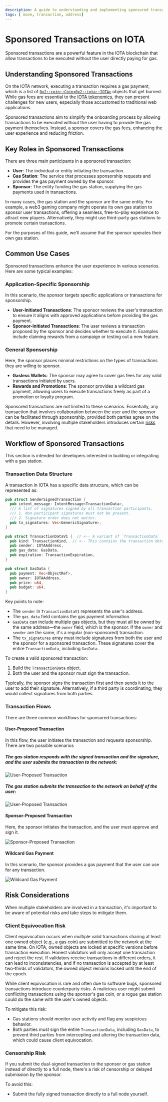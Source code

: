 ```yaml
---
description: A guide to understanding and implementing sponsored transactions on the IOTA blockchain, including roles, use cases, workflows, and risk considerations.
tags: [ move, transaction, address]
---
```


# Sponsored Transactions on IOTA

Sponsored transactions are a powerful feature in the IOTA blockchain that allow transactions to be executed without the user directly paying for gas. 

## Understanding Sponsored Transactions

On the IOTA network, executing a transaction requires a gas payment, which is a list of [`0x2::coin::Coin<0x2::iota::IOTA>`](../../../../references/framework/iota-framework/coin.mdx) objects that get burned.
While gas fees are essential to the [IOTA tokenomics](../../../../about-iota/tokenomics/tokenomics.mdx), they can present challenges for new users, especially those accustomed to traditional web applications.

Sponsored transactions aim to simplify the onboarding process by allowing transactions to be executed without the user having to provide the gas payment themselves. Instead, a sponsor covers the gas fees, enhancing the user experience and reducing friction.

## Key Roles in Sponsored Transactions

There are three main participants in a sponsored transaction:

- **User**: The individual or entity initiating the transaction.
- **Gas Station**: The service that processes sponsorship requests and provides the gas payment owned by the sponsor.
- **Sponsor**: The entity funding the gas station, supplying the gas payments used in transactions.

In many cases, the gas station and the sponsor are the same entity.
For example, a web3 gaming company might operate its own gas station to sponsor user transactions,
offering a seamless, free-to-play experience to attract new players.
Alternatively, they might use third-party gas stations to promote certain transactions.

For the purposes of this guide, we'll assume that the sponsor operates their own gas station.

## Common Use Cases

Sponsored transactions enhance the user experience in various scenarios. Here are some typical examples:

### Application-Specific Sponsorship

In this scenario, the sponsor targets specific applications or transactions for sponsorship.

- **User-Initiated Transactions**: The sponsor reviews the user's transaction to ensure it aligns with approved applications before providing the gas payment.
- **Sponsor-Initiated Transactions**: The user reviews a transaction proposed by the sponsor and decides whether to execute it. Examples include claiming rewards from a campaign or testing out a new feature.

### General Sponsorship

Here, the sponsor places minimal restrictions on the types of transactions they are willing to sponsor.

- **Gasless Wallets**: The sponsor may agree to cover gas fees for any valid transactions initiated by users.
- **Rewards and Promotions**: The sponsor provides a wildcard gas payment, allowing users to execute transactions freely as part of a promotion or loyalty program.

Sponsored transactions are not limited to these scenarios. Essentially, any transaction that involves collaboration between the user and the sponsor can be facilitated through sponsorship, provided both parties agree on the details. However, involving multiple stakeholders introduces certain [risks](#risk-considerations) that need to be managed.

## Workflow of Sponsored Transactions

This section is intended for developers interested in building or integrating with a gas station.

### Transaction Data Structure

A transaction in IOTA has a specific data structure, which can be represented as:

```rust
pub struct SenderSignedTransaction {
  pub intent_message: IntentMessage<TransactionData>,
  /// A list of signatures signed by all transaction participants.
  /// 1. Non-participant signatures must not be present.
  /// 2. Signature order does not matter.
  pub tx_signatures: Vec<GenericSignature>,
}

pub struct TransactionDataV1 {  // <-- A variant of `TransactionData`
  pub kind: TransactionKind,  // <-- This contains the transaction details
  pub sender: IOTAAddress,
  pub gas_data: GasData,
  pub expiration: TransactionExpiration,
}

pub struct GasData {
  pub payment: Vec<ObjectRef>,
  pub owner: IOTAAddress,
  pub price: u64,
  pub budget: u64,
}
```

Key points to note:

- The `sender` in `TransactionDataV1` represents the user's address.
- The `gas_data` field contains the gas payment information.
- `GasData` can include multiple gas objects, but they must all be owned by the same address—the `owner` field, which is the sponsor. If the `owner` and `sender` are the same, it's a regular (non-sponsored) transaction.
- The `tx_signatures` array must include signatures from both the user and the sponsor for a sponsored transaction. These signatures cover the entire `TransactionData`, including `GasData`.

To create a valid sponsored transaction:

1. Build the `TransactionData` object.
2. Both the user and the sponsor must sign the transaction.

Typically, the sponsor signs the transaction first and then sends it to the user to add their signature. Alternatively, if a third party is coordinating, they would collect signatures from both parties.

### Transaction Flows

There are three common workflows for sponsored transactions:

#### User-Proposed Transaction

In this flow, the user initiates the transaction and requests sponsorship.
There are two possible scenarios

##### The gas station responds with the signed transaction and the signature, and the user submits the transaction to the network:
![User-Proposed Transaction](/img/developer/iota-101/transactions/sponsored-transactions/user-proposed-tx-1.png)

##### The gas station submits the transaction to the network on behalf of the user:
![User-Proposed Transaction](/img/developer/iota-101/transactions/sponsored-transactions/user-proposed-tx-2.png)

#### Sponsor-Proposed Transaction

Here, the sponsor initiates the transaction, and the user must approve and sign it.

![Sponsor-Proposed Transaction](/img/developer/iota-101/transactions/sponsored-transactions/sponsored-proposed-tx.png)

#### Wildcard Gas Payment

In this scenario, the sponsor provides a gas payment that the user can use for any transaction.

![Wildcard Gas Payment](/img/developer/iota-101/transactions/sponsored-transactions/wildcard-txn.png)

## Risk Considerations

When multiple stakeholders are involved in a transaction, it's important to be aware of potential risks and take steps to mitigate them.

### Client Equivocation Risk

Client equivocation occurs when multiple valid transactions sharing at least one owned object (e.g., a gas coin) are submitted to the network at the same time.
On IOTA, owned objects are locked at specific versions before transaction execution.
Honest validators will only accept one transaction and reject the rest.
If validators receive transactions in different orders, it can lead to inconsistencies, 
and if no transaction is accepted by at least two-thirds of validators, the owned object remains locked until the end of the epoch.

While client equivocation is rare and often due to software bugs, sponsored transactions introduce counterparty risks.
A malicious user might submit conflicting transactions using the sponsor's gas coin,
or a rogue gas station could do the same with the user's owned objects.

To mitigate this risk:

- Gas stations should monitor user activity and flag any suspicious behavior.
- Both parties must sign the entire `TransactionData`, including `GasData`, to prevent third parties from intercepting and altering the transaction data, which could cause client equivocation.

### Censorship Risk

If you submit the dual-signed transaction to the sponsor or gas station instead of directly to a full node,
there's a risk of censorship or delayed submission by the sponsor.

To avoid this:

- Submit the fully signed transaction directly to a full node yourself.

<Quiz questions={questions} />
